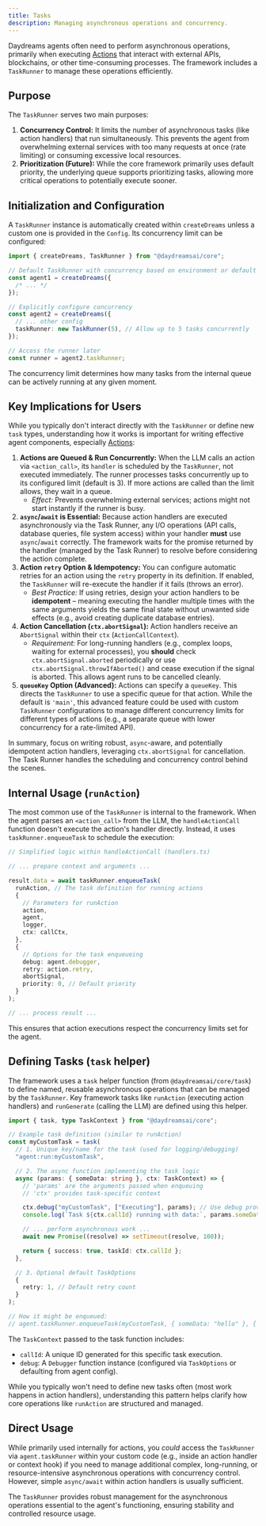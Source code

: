 ```yaml
---
title: Tasks
description: Managing asynchronous operations and concurrency.
---
```


Daydreams agents often need to perform asynchronous operations, primarily when
executing [Actions](/docs/concepts/actions) that interact with external APIs,
blockchains, or other time-consuming processes. The framework includes a
`TaskRunner` to manage these operations efficiently.

## Purpose

The `TaskRunner` serves two main purposes:

1.  **Concurrency Control:** It limits the number of asynchronous tasks (like
    action handlers) that run simultaneously. This prevents the agent from
    overwhelming external services with too many requests at once (rate
    limiting) or consuming excessive local resources.
2.  **Prioritization (Future):** While the core framework primarily uses default
    priority, the underlying queue supports prioritizing tasks, allowing more
    critical operations to potentially execute sooner.

## Initialization and Configuration

A `TaskRunner` instance is automatically created within `createDreams` unless a
custom one is provided in the `Config`. Its concurrency limit can be configured:

```typescript
import { createDreams, TaskRunner } from "@daydreamsai/core";

// Default TaskRunner with concurrency based on environment or default (e.g., 3)
const agent1 = createDreams({
  /* ... */
});

// Explicitly configure concurrency
const agent2 = createDreams({
  // ... other config
  taskRunner: new TaskRunner(5), // Allow up to 5 tasks concurrently
});

// Access the runner later
const runner = agent2.taskRunner;
```

The concurrency limit determines how many tasks from the internal queue can be
actively running at any given moment.

## Key Implications for Users

While you typically don't interact directly with the `TaskRunner` or define new
`task` types, understanding how it works is important for writing effective
agent components, especially [Actions](/docs/concepts/actions):

1.  **Actions are Queued & Run Concurrently:** When the LLM calls an action via
    `<action_call>`, its `handler` is scheduled by the `TaskRunner`, not
    executed immediately. The runner processes tasks concurrently up to its
    configured limit (default is 3). If more actions are called than the limit
    allows, they wait in a queue.
    - _Effect:_ Prevents overwhelming external services; actions might not start
      instantly if the runner is busy.
2.  **`async`/`await` is Essential:** Because action handlers are executed
    asynchronously via the Task Runner, any I/O operations (API calls, database
    queries, file system access) within your handler **must** use
    `async`/`await` correctly. The framework waits for the promise returned by
    the handler (managed by the Task Runner) to resolve before considering the
    action complete.
3.  **Action `retry` Option & Idempotency:** You can configure automatic retries
    for an action using the `retry` property in its definition. If enabled, the
    `TaskRunner` will re-execute the handler if it fails (throws an error).
    - _Best Practice:_ If using retries, design your action handlers to be
      **idempotent** – meaning executing the handler multiple times with the
      same arguments yields the same final state without unwanted side effects
      (e.g., avoid creating duplicate database entries).
4.  **Action Cancellation (`ctx.abortSignal`):** Action handlers receive an
    `AbortSignal` within their `ctx` (`ActionCallContext`).
    - _Requirement:_ For long-running handlers (e.g., complex loops, waiting for
      external processes), you **should** check `ctx.abortSignal.aborted`
      periodically or use `ctx.abortSignal.throwIfAborted()` and cease execution
      if the signal is aborted. This allows agent runs to be cancelled cleanly.
5.  **`queueKey` Option (Advanced):** Actions can specify a `queueKey`. This
    directs the `TaskRunner` to use a specific queue for that action. While the
    default is `'main'`, this advanced feature could be used with custom
    `TaskRunner` configurations to manage different concurrency limits for
    different types of actions (e.g., a separate queue with lower concurrency
    for a rate-limited API).

In summary, focus on writing robust, `async`-aware, and potentially idempotent
action handlers, leveraging `ctx.abortSignal` for cancellation. The Task Runner
handles the scheduling and concurrency control behind the scenes.

## Internal Usage (`runAction`)

The most common use of the `TaskRunner` is internal to the framework. When the
agent parses an `<action_call>` from the LLM, the `handleActionCall` function
doesn't execute the action's handler directly. Instead, it uses
`taskRunner.enqueueTask` to schedule the execution:

```typescript
// Simplified logic within handleActionCall (handlers.ts)

// ... prepare context and arguments ...

result.data = await taskRunner.enqueueTask(
  runAction, // The task definition for running actions
  {
    // Parameters for runAction
    action,
    agent,
    logger,
    ctx: callCtx,
  },
  {
    // Options for the task enqueueing
    debug: agent.debugger,
    retry: action.retry,
    abortSignal,
    priority: 0, // Default priority
  }
);

// ... process result ...
```

This ensures that action executions respect the concurrency limits set for the
agent.

## Defining Tasks (`task` helper)

The framework uses a `task` helper function (from `@daydreamsai/core/task`) to
define named, reusable asynchronous operations that can be managed by the
`TaskRunner`. Key framework tasks like `runAction` (executing action handlers)
and `runGenerate` (calling the LLM) are defined using this helper.

```typescript
import { task, type TaskContext } from "@daydreamsai/core";

// Example task definition (similar to runAction)
const myCustomTask = task(
  // 1. Unique key/name for the task (used for logging/debugging)
  "agent:run:myCustomTask",

  // 2. The async function implementing the task logic
  async (params: { someData: string }, ctx: TaskContext) => {
    // 'params' are the arguments passed when enqueuing
    // 'ctx' provides task-specific context

    ctx.debug("myCustomTask", ["Executing"], params); // Use debug provided via options
    console.log(`Task ${ctx.callId} running with data:`, params.someData);

    // ... perform asynchronous work ...
    await new Promise((resolve) => setTimeout(resolve, 100));

    return { success: true, taskId: ctx.callId };
  },

  // 3. Optional default TaskOptions
  {
    retry: 1, // Default retry count
  }
);

// How it might be enqueued:
// agent.taskRunner.enqueueTask(myCustomTask, { someData: "hello" }, { priority: 1 });
```

The `TaskContext` passed to the task function includes:

- `callId`: A unique ID generated for this specific task execution.
- `debug`: A `Debugger` function instance (configured via `TaskOptions` or
  defaulting from agent config).

While you typically won't need to define new tasks often (most work happens in
action handlers), understanding this pattern helps clarify how core operations
like `runAction` are structured and managed.

## Direct Usage

While primarily used internally for actions, you _could_ access the `TaskRunner`
via `agent.taskRunner` within your custom code (e.g., inside an action handler
or context hook) if you need to manage additional complex, long-running, or
resource-intensive asynchronous operations with concurrency control. However,
simple `async/await` within action handlers is usually sufficient.

The `TaskRunner` provides robust management for the asynchronous operations
essential to the agent's functioning, ensuring stability and controlled resource
usage.
